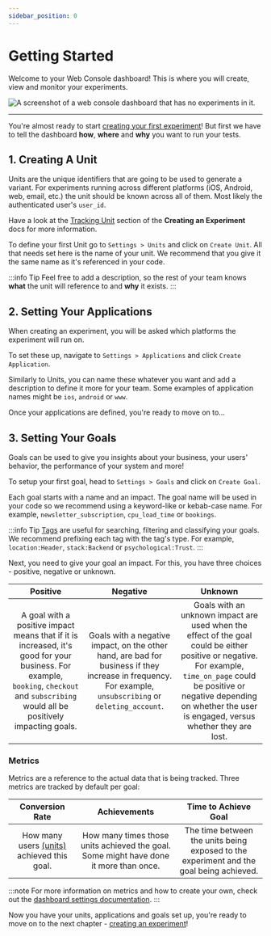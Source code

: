 ```yaml
---
sidebar_position: 0
---
```



# Getting Started

Welcome to your Web Console dashboard! This is where you will create, view and monitor
your experiments.

<Image
  img="empty_dashboard.png"
  alt="A screenshot of a web console dashboard that has no experiments in it."
/>

---

You're almost ready to start [creating your first experiment](creating-an-experiment)!
But first we have to tell the dashboard **how**, **where** and **why** you want to run
your tests.

## 1. Creating A Unit

Units are the unique identifiers that are going to be used to generate a variant.
For experiments running across different platforms (iOS, Android, web, email, etc.) the
unit should be known across all of them. Most likely the authenticated
user's `user_id`.

Have a look at the [Tracking Unit](/docs/Web%20Console%20Docs/creating-an-experiment#tracking-unit)
section of the **Creating an Experiment** docs for more information.

To define your first Unit go to `Settings > Units` and click on `Create Unit`.
All that needs set here is the name of your unit. We recommend that you give
it the same name as it's referenced in your code.

:::info Tip
Feel free to add a description, so the rest of your team knows **what** the unit
will reference to and **why** it exists.
:::

## 2. Setting Your Applications

When creating an experiment, you will be asked which platforms the experiment
will run on.

To set these up, navigate to `Settings > Applications` and click `Create Application`.

Similarly to Units, you can name these whatever you want and add a description
to define it more for your team. Some examples of application names might be
`ios`, `android` or `www`.

Once your applications are defined, you're ready to move on to...

## 3. Setting Your Goals

Goals can be used to give you insights about your business, your users'
behavior, the performance of your system and more!

To setup your first goal, head to `Settings > Goals` and click on `Create Goal`.

Each goal starts with a name and an impact. The goal name will be used in your
code so we recommend using a keyword-like or kebab-case name. For example,
`newsletter_subscription`, `cpu_load_time` or `bookings`.

:::info Tip
[Tags](settings#tags) are useful for searching, filtering and classifying your
goals. We recommend prefixing each tag with the tag's type. For example,
`location:Header`, `stack:Backend` or `psychological:Trust`.
:::

Next, you need to give your goal an impact. For this, you have three choices -
positive, negative or unknown.

|                                                                                        Positive                                                                                         |                                                                         Negative                                                                         |                                                                                                                  Unknown                                                                                                                  |
| :-------------------------------------------------------------------------------------------------------------------------------------------------------------------------------------: | :------------------------------------------------------------------------------------------------------------------------------------------------------: | :---------------------------------------------------------------------------------------------------------------------------------------------------------------------------------------------------------------------------------------: |
| A goal with a positive impact means that if it is increased, it's good for your business. For example, `booking`, `checkout` and `subscribing` would all be positively impacting goals. | Goals with a negative impact, on the other hand, are bad for business if they increase in frequency. For example, `unsubscribing` or `deleting_account`. | Goals with an unknown impact are used when the effect of the goal could be either positive or negative. For example, `time_on_page` could be positive or negative depending on whether the user is engaged, versus whether they are lost. |

### Metrics

Metrics are a reference to the actual data that is being tracked. Three metrics are tracked by default per goal:

|                   Conversion Rate                    |                                     Achievements                                      |                                  Time to Achieve Goal                                   |
| :--------------------------------------------------: | :-----------------------------------------------------------------------------------: | :-------------------------------------------------------------------------------------: |
| How many users [(units)](#units) achieved this goal. | How many times those units achieved the goal. Some might have done it more than once. | The time between the units being exposed to the experiment and the goal being achieved. |

:::note
For more information on metrics and how to create your own, check out the
[dashboard settings documentation](settings.mdx#metrics).
:::

Now you have your units, applications and goals set up, you're ready to move
on to the next chapter - [creating an experiment](creating-an-experiment)!
